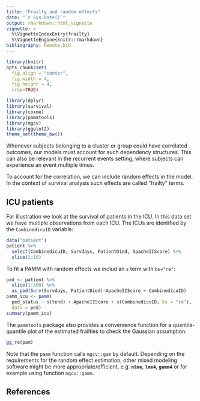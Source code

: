 ```yaml
---
title: "Frailty and random effects"
date: "`r Sys.Date()`"
output: rmarkdown::html_vignette
vignette: >
  %\VignetteIndexEntry{frailty}
  %\VignetteEngine{knitr::rmarkdown}
bibliography: Remote.bib
---
```


```r
library(knitr)
opts_chunk$set(
  fig.align = "center",
  fig.width = 4,
  fig.height = 4,
  crop=TRUE)
```

```r
library(dplyr)
library(survival)
library(coxme)
library(pammtools)
library(mgcv)
library(ggplot2)
theme_set(theme_bw())
```

Whenever subjects belonging to a cluster or group could have correlated outcomes,
our models must account for such dependency structures. This can also be relevant in the recurrent events setting, where subjects can experience an event multiple times.

To account for the correlation, we can include random effects in the model.
In the context of survival analysis such effects are called "frailty" terms.

## ICU patients

For illustration we look at the survival of patients in the ICU. In this data set we have multiple observations from each ICU. The ICUs are identified by the `CombinedicuID` variable:

```r
data("patient")
patient %>%
  select(CombinedicuID, Survdays, PatientDied, ApacheIIScore) %>%
  slice(1:10)
```

To fit a PAMM with random effects we includ an `s` term with `bs="re"`:

```r
ped <- patient %>%
  slice(1:300) %>%
  as_ped(Surv(Survdays, PatientDied)~ApacheIIScore + CombinedicuID)
pamm_icu <- pamm(
  ped_status ~ s(tend) + ApacheIIScore + s(CombinedicuID, bs = "re"),
  data = ped)
summary(pamm_icu)
```

The `pammtools` package also provides a convenience function for a
quantile-quantile plot of the estimated frailties to check the
Gaussian assumption:


```r
gg_re(pam)
```


Note that the `pamm` function calls `mgcv::gam` by default. Depending on the requirements for the random effect estimation, other mixed modeling software might be more appropriate/efficient, e.g. **`nlme`**, **`lme4`**, **`gamm4`** or for example using function `mgcv::gamm`.


## References
